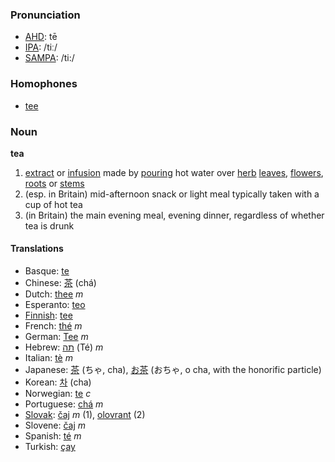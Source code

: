 ===Pronunciation===
*[[w:AHD|AHD]]: tē
*[[w:IPA|IPA]]: /tiː/
*[[w:SAMPA|SAMPA]]: /ti:/

===Homophones===
*[[tee]]

===Noun===
'''tea'''

#[[extract]] or [[infusion]] made by [[pour]]ing hot water over [[herb]] [[leaf|leaves]], [[flower]]s, [[root]]s or [[stem]]s
#(esp. in Britain) mid-afternoon snack or light meal typically taken with a cup of hot tea
#(in Britain) the main evening meal, evening dinner, regardless of whether tea is drunk

====Translations====
*Basque: [[te]]
*Chinese: [[茶]] (chá)
*Dutch: [[thee]] ''m''
*Esperanto: [[teo]]
*[[Finnish]]: [[tee]]
*French: [[thé]] ''m''
*German: [[Tee]] ''m''
*Hebrew: [[תה]] (Té) ''m''
*Italian: [[tè]] ''m''
*Japanese: [[茶]] (ちゃ, cha), [[お茶]] (おちゃ, o cha, with the honorific particle)
*Korean: [[차]] (cha)
*Norwegian: [[te]] ''c''
*Portuguese: [[chá]] ''m''
*[[Slovak]]: [[čaj]] ''m'' (1), [[olovrant]] (2)
*Slovene: [[čaj]] ''m''
*Spanish: [[té]] ''m''
*Turkish: [[çay]]